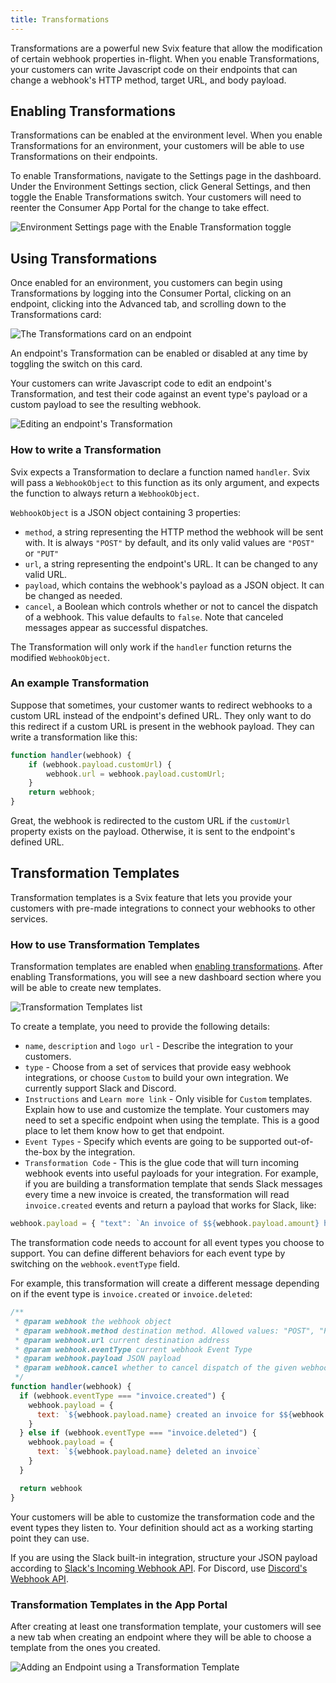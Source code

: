 ```yaml
---
title: Transformations
---
```


Transformations are a powerful new Svix feature that allow the modification of certain webhook properties in-flight. When you enable Transformations, your customers can write Javascript code on their endpoints that can change a webhook's HTTP method, target URL, and body payload.

## Enabling Transformations

Transformations can be enabled at the environment level. When you enable Transformations for an environment, your customers will be able to use Transformations on their endpoints.

To enable Transformations, navigate to the Settings page in the dashboard. Under the Environment Settings section, click General Settings, and then toggle the Enable Transformations switch. Your customers will need to reenter the Consumer App Portal for the change to take effect.

![Environment Settings page with the Enable Transformation toggle](./img/enable-transformations.png)

## Using Transformations

Once enabled for an environment, you customers can begin using Transformations by logging into the Consumer Portal, clicking on an endpoint, clicking into the Advanced tab, and scrolling down to the Transformations card:

![The Transformations card on an endpoint](./img/transformations-card.png)

An endpoint's Transformation can be enabled or disabled at any time by toggling the switch on this card.

Your customers can write Javascript code to edit an endpoint's Transformation, and test their code against an event type's payload or a custom payload to see the resulting webhook.

![Editing an endpoint's Transformation](./img/edit-transformation.png)

### How to write a Transformation

Svix expects a Transformation to declare a function named `handler`. Svix will pass a `WebhookObject` to this function as its only argument, and expects the function to always return a `WebhookObject`.

`WebhookObject` is a JSON object containing 3 properties:

- `method`, a string representing the HTTP method the webhook will be sent with. It is always `"POST"` by default, and its only valid values are `"POST"` or `"PUT"`
- `url`, a string representing the endpoint's URL. It can be changed to any valid URL.
- `payload`, which contains the webhook's payload as a JSON object. It can be changed as needed.
- `cancel`, a Boolean which controls whether or not to cancel the dispatch of a webhook. This value defaults to `false`. Note that canceled messages appear as successful dispatches.

The Transformation will only work if the `handler` function returns the modified `WebhookObject`.

### An example Transformation

Suppose that sometimes, your customer wants to redirect webhooks to a custom URL instead of the endpoint's defined URL. They only want to do this redirect if a custom URL is present in the webhook payload. They can write a transformation like this:

```js
function handler(webhook) {
	if (webhook.payload.customUrl) {
		webhook.url = webhook.payload.customUrl;
	}
	return webhook;
}
```

Great, the webhook is redirected to the custom URL if the `customUrl` property exists on the payload. Otherwise, it is sent to the endpoint's defined URL.

## Transformation Templates

Transformation templates is a Svix feature that lets you provide your customers with pre-made integrations to connect your webhooks to other services.

### How to use Transformation Templates

Transformation templates are enabled when [enabling transformations](#enabling-transformations). After enabling Transformations, you will see a new dashboard section where you will be able to create new templates.

![Transformation Templates list](./img/transformation-templates-list.png)

To create a template, you need to provide the following details:

- `name`, `description` and `logo url` - Describe the integration to your customers.
- `type` - Choose from a set of services that provide easy webhook integrations, or choose `Custom` to build your own integration. We currently support Slack and Discord.
- `Instructions` and `Learn more link` - Only visible for `Custom` templates. Explain how to use and customize the template. Your customers may need to set a specific endpoint when using the template. This is a good place to let them know how to get that endpoint.
- `Event Types` - Specify which events are going to be supported out-of-the-box by the integration. 
- `Transformation Code` - This is the glue code that will turn incoming webhook events into useful payloads for your integration. For example, if you are building a transformation template that sends Slack messages 
every time a new invoice is created, the transformation will read `invoice.created` events and return a payload that works for Slack, like:
```js
webhook.payload = { "text": `An invoice of $${webhook.payload.amount} has been created.` }
```

The transformation code needs to account for all event types you choose to support. You can define different behaviors for each event type by switching on the `webhook.eventType` field. 

For example, this transformation will create a different message depending on if the event type is `invoice.created` or `invoice.deleted`:

```js
/**
 * @param webhook the webhook object
 * @param webhook.method destination method. Allowed values: "POST", "PUT"
 * @param webhook.url current destination address
 * @param webhook.eventType current webhook Event Type
 * @param webhook.payload JSON payload
 * @param webhook.cancel whether to cancel dispatch of the given webhook
 */
function handler(webhook) {
  if (webhook.eventType === "invoice.created") {
    webhook.payload = {
      text: `${webhook.payload.name} created an invoice for $${webhook.payload.amount}`
    }         
  } else if (webhook.eventType === "invoice.deleted") {
    webhook.payload = {
      text: `${webhook.payload.name} deleted an invoice`
    }    
  }

  return webhook
}
```

Your customers will be able to customize the transformation code and the event types they listen to. Your definition should act as a working starting point they can use. 

If you are using the Slack built-in integration, structure your JSON payload according to [Slack's Incoming Webhook API](https://api.slack.com/messaging/webhooks). For Discord, use [Discord's Webhook API](https://discord.com/developers/docs/resources/webhook#execute-webhook).

### Transformation Templates in the App Portal

After creating at least one transformation template, your customers will see a new tab when creating an endpoint where they will be able to choose a template from the ones you created. 

![Adding an Endpoint using a Transformation Template](./img/transformation-templates-endpoint.png)